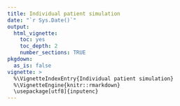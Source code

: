 ```yaml
---
title: Individual patient simulation
date: "`r Sys.Date()`"
output: 
  html_vignette:
    toc: yes
    toc_depth: 2
    number_sections: TRUE 
pkgdown:
  as_is: false
vignette: >
  %\VignetteIndexEntry{Individual patient simulation}
  %\VignetteEngine{knitr::rmarkdown}
  \usepackage[utf8]{inputenc}
---
```


